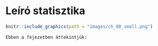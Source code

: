 # Leíró statisztika {#leiro-statisztika}



```r
knitr::include_graphics(path = "images/ch_08_small.png")
```


```block2

Ebben a fejezetben áttekintjük:
  
```

